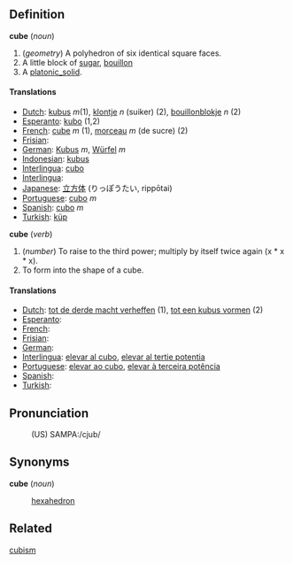 ==Definition==

<b>cube</b> (<i>noun</i>)
# (<i>geometry</i>) A polyhedron of six identical square faces.
# A little block of [[sugar]], [[bouillon]]
# A [[platonic_solid]].

====Translations====

*[[Dutch]]: [[kubus]] ''m''(1), [[klontje]] ''n'' (suiker) (2), [[bouillon]][[blokje]] ''n'' (2)
*[[Esperanto]]: [[kubo]] (1,2)
*[[French]]: [[cube]] ''m'' (1), [[morceau]] ''m'' (de sucre) (2)
*[[Frisian]]: [[]]
*[[German]]: [[Kubus]] ''m'', [[Würfel]] ''m''
*[[Indonesian]]: [[kubus]]
*[[Interlingua]]: [[cubo]]
*[[Interlingua]]: [[]]
*[[Japanese]]: [[立方体]] (りっぽうたい, rippōtai)
*[[Portuguese]]: [[cubo]] ''m''
*[[Spanish]]: [[cubo]] ''m''
*[[Turkish]]: [[küp]]

<b>cube</b> (<i>verb</i>)
# (<i>number</i>) To raise to the third power; multiply by itself twice again (x * x * x).
# To form into the shape of a cube.

====Translations====

*[[Dutch]]: [[tot de derde macht verheffen]] (1), [[tot een kubus vormen]] (2)
*[[Esperanto]]: [[]]
*[[French]]: [[]]
*[[Frisian]]: [[]]
*[[German]]: [[]]
*[[Interlingua]]: [[elevar al cubo]], [[elevar al tertie potentia]]
*[[Portuguese]]: [[elevar ao cubo]], [[elevar à terceira potência]]
*[[Spanish]]: [[]]
*[[Turkish]]: [[]]

==Pronunciation==
:(US) SAMPA:/cjub/

==Synonyms==

<b>cube</b> (<i>noun</i>)
: [[hexahedron]]

==Related==

[[cubism]]